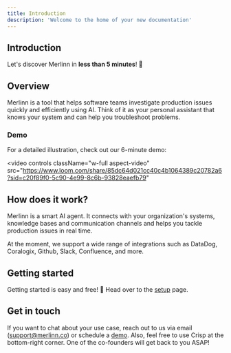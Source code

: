 ```yaml
---
title: Introduction
description: 'Welcome to the home of your new documentation'
---
```


## Introduction

Let's discover Merlinn in **less than 5 minutes**! 💫

## Overview

Merlinn is a tool that helps software teams investigate production issues quickly and efficiently using AI. Think of it as
your personal assistant that knows your system and can help you troubleshoot problems.

### Demo

For a detailed illustration, check out our 6-minute demo:

<video
  controls
  className="w-full aspect-video"
  src="https://www.loom.com/share/85dc64d021cc40c4b1064389c20782a6?sid=c20f89f0-5c90-4e99-8c6b-93828eaefb79"
></video>

## How does it work?

Merlinn is a smart AI agent. It connects with your organization's systems, knowledge bases and communication channels and helps you tackle
production issues in real time.

At the moment, we support a wide range of integrations such as DataDog, Coralogix, Github, Slack, Confluence, and more.

## Getting started

Getting started is easy and free! 🚀 Head over to the [setup](./02-Getting%20started/01-Setup%20Merlinn.md) page.

## Get in touch

If you want to chat about your use case, reach out to us via email (support@merlinn.co) or schedule a [demo](https://calendly.com/dudu-merlinn/30min). Also, feel free to use Crisp at the bottom-right corner. One of the co-founders will get back to you ASAP!
